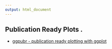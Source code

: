 ```yaml
---
output: html_document
---
```


## Publication Ready Plots .

::: {.box .readmore}
* [ggpubr - publication ready plotting with ggplot](https://rpkgs.datanovia.com/ggpubr/)
:::
